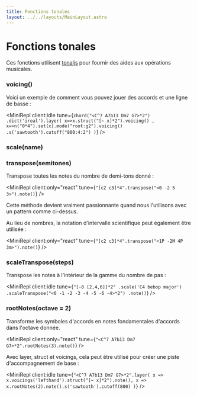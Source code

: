 ```yaml
---
title: Fonctions tonales
layout: ../../layouts/MainLayout.astro
---
```



# Fonctions tonales

Ces fonctions utilisent [tonaljs](https://github.com/tonaljs/tonal) pour fournir des aides aux opérations musicales.

### voicing()

<JsDoc client:idle name="voicing" h={0} />

Voici un exemple de comment vous pouvez jouer des accords et une ligne de basse :

<MiniRepl
  client:idle
  tune={`chord("<C^7 A7b13 Dm7 G7>*2")
  .dict('ireal').layer(
  x=>x.struct("[~ x]*2").voicing()
  ,
  x=>n("0*4").set(x).mode("root:g2").voicing()
  .s('sawtooth').cutoff("800:4:2")
)`}
/>

### scale(name)

<JsDoc client:idle name="scale" h={0} />

### transpose(semitones)

Transpose toutes les notes du nombre de demi-tons donné :

<MiniRepl client:only="react" tune={`"[c2 c3]*4".transpose("<0 -2 5 3>").note()`} />

Cette méthode devient vraiment passionnante quand nous l'utilisons avec un pattern comme ci-dessus.

Au lieu de nombres, la notation d'intervalle scientifique peut également être utilisée :

<MiniRepl client:only="react" tune={`"[c2 c3]*4".transpose("<1P -2M 4P 3m>").note()`} />

### scaleTranspose(steps)

Transpose les notes à l'intérieur de la gamme du nombre de pas :

<MiniRepl
  client:idle
  tune={`"[-8 [2,4,6]]*2"
.scale('C4 bebop major')
.scaleTranspose("<0 -1 -2 -3 -4 -5 -6 -4>*2")
.note()`}
/>

### rootNotes(octave = 2)

Transforme les symboles d'accords en notes fondamentales d'accords dans l'octave donnée.

<MiniRepl client:only="react" tune={`"<C^7 A7b13 Dm7 G7>*2".rootNotes(3).note()`} />

Avec layer, struct et voicings, cela peut être utilisé pour créer une piste d'accompagnement de base :

<MiniRepl
  client:idle
  tune={`"<C^7 A7b13 Dm7 G7>*2".layer(
  x => x.voicings('lefthand').struct("[~ x]*2").note(),
  x => x.rootNotes(2).note().s('sawtooth').cutoff(800)
)`}
/>
